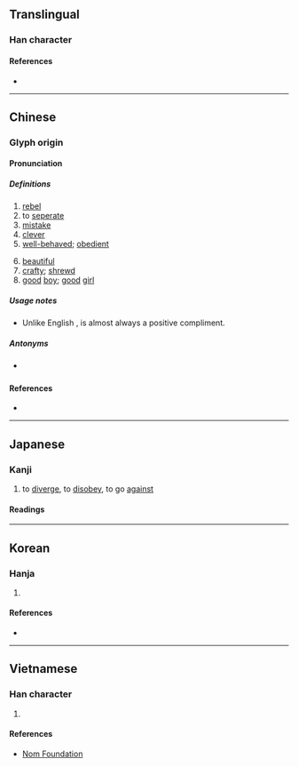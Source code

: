 {{character info/new}}
==Translingual==
{{stroke order|type=animate}}

===Han character===
{{Han char|rn=4|rad=丿|as=07|sn=8|four=20111|canj=HJLP|ids=⿻千北}}

====References====
* {{Han ref|kx=0083.030|dkj=00149|dj=0166.260|hdz=10038.180|uh=4E56|ud=20054|bh=A8C4|bd=43204}}

----

==Chinese==
{{zh-forms|alt=𠁰}}

===Glyph origin===
{{Han etym}}

====Pronunciation====
{{zh-pron
|m=guāi
|m-s=guai1
|c=gwaai1
|h=pfs=kôai
|mn=koai
|w=
|mc=y
|oc=y
|ma=
|cat=a,v,intj
}}

=====Definitions=====
{{zh-hanzi}}
# [[rebel]]
# to [[seperate]]
# [[mistake]]
# [[clever]]
# [[well-behaved]]; [[obedient]]
#: {{zh-x|你 個 仔 真係 好 乖。|Your son is very '''well-behaved'''.|C}}
# [[beautiful]]
# [[crafty]]; [[shrewd]]
# [[good]] [[boy]]; [[good]] [[girl]]

=====Usage notes=====
* Unlike English {{m|en|obedient}}, {{lang|zh|乖}} is almost always a positive compliment.

=====Antonyms=====
* {{sense|naughty}} {{qualifier|Cantonese}} {{zh-l|曳|jai5}}

====References====
* {{thcwd|3534}}

----

==Japanese==

===Kanji===
{{ja-kanji|grade=|rs=丿07}}

# to [[diverge]], to [[disobey]], to go [[against]]

====Readings====
{{ja-readings
|goon=け
|kanon=かい<くわい
|kun=もと-る, そむ-く
}}

----

==Korean==

===Hanja===
{{ko-hanja|hangeul=괴|rv=goe|mr=koe|y=koy|eumhun=어그러질|ehrv=eogeureojil|ehmr=ǒgǔrǒjil|ehy=}}

# {{defn|lang=ko|sort=丿07}}

====References====
* {{Hanja ref|nav=8170}}

----

==Vietnamese==

===Han character===
{{vi-readings|rs=丿07|hanviet=[[quai]], [[quay]]}}

# {{defn|lang=vi|sort=丿07}}

====References====
* [http://nomfoundation.org/common/nom_details.php?codepoint=4e56 Nom Foundation]